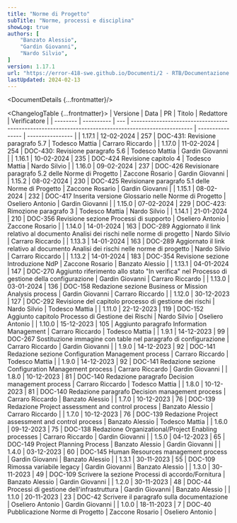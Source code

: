 ```yaml
---
title: "Norme di Progetto"
subTitle: "Norme, processi e disciplina"
showLog: true
authors: [
	"Banzato Alessio",
	"Gardin Giovanni",
	"Nardo Silvio",
]
version: 1.17.1
url: "https://error-418-swe.github.io/Documenti/2 - RTB/Documentazione interna/Norme di Progetto_v1.17.1.pdf"
lastUpdated: 2024-02-13
---
```



<DocumentDetails {...frontmatter}/>

<ChangelogTable {...frontmatter}>
| Versione | Data       | PR  | Titolo                                                                                              | Redattore        | Verificatore     |
| -------- | ---------- | --- | --------------------------------------------------------------------------------------------------- | ---------------- | ---------------- |
| 1.17.1   | 12-02-2024 | 257 | DOC-431: Revisione paragrafo 5.7                                                                    | Todesco Mattia   | Carraro Riccardo |
| 1.17.0   | 11-02-2024 | 254 | DOC-430: Revisione paragrafo 5.6                                                                    | Todesco Mattia   | Gardin Giovanni  |
| 1.16.1   | 10-02-2024 | 235 | DOC-424 Revisione capitolo 4                                                                        | Todesco Mattia   | Nardo Silvio     |
| 1.16.0   | 09-02-2024 | 237 | DOC-426 Revisionare paragrafo 5.2 delle Norme di Progetto                                           | Zaccone Rosario  | Gardin Giovanni  |
| 1.15.2   | 08-02-2024 | 230 | DOC-425 Revisionare paragrafo 5.1 delle Norme di Progetto                                           | Zaccone Rosario  | Gardin Giovanni  |
| 1.15.1   | 08-02-2024 | 232 | DOC-417 Inserita versione Glossario nelle Norme di Progetto                                         | Oseliero Antonio | Gardin Giovanni  |
| 1.15.0   | 07-02-2024 | 229 | DOC-423: Rimozione paragrafo 3                                                                      | Todesco Mattia   | Nardo Silvio     |
| 1.14.1   | 21-01-2024 | 210 | DOC-356 Revisione sezione Processi di supporto                                                      | Oseliero Antonio | Zaccone Rosario  |
| 1.14.0   | 14-01-2024 | 163 | DOC-289 Aggiornato il link relativo al documento Analisi dei rischi nelle norme di progetto         | Nardo Silvio     | Carraro Riccardo |
| 1.13.3   | 14-01-2024 | 163 | DOC-289 Aggiornato il link relativo al documento Analisi dei rischi nelle norme di progetto         | Nardo Silvio     | Carraro Riccardo |
| 1.13.2   | 14-01-2024 | 183 | DOC-354 Revisione sezione Introduzione NdP                                                          | Zaccone Rosario  | Banzato Alessio  |
| 1.13.1   | 04-01-2024 | 147 | DOC-270 Aggiunto riferimento allo stato "In verifica" nel Processo di gestione della configurazione | Gardin Giovanni  | Carraro Riccardo |
| 1.13.0   | 03-01-2024 | 136 | DOC-158 Redazione sezione Business or Mission Analysis process                                      | Gardin Giovanni  | Carraro Riccardo |
| 1.12.0   | 30-12-2023 | 127 | DOC-292 Revisione del capitolo processo di gestione dei rischi                                      | Nardo Silvio     | Todesco Mattia   |
| 1.11.0   | 22-12-2023 | 119 | DOC-152 Aggiunto capitolo Processo di Gestione dei Rischi                                           | Nardo Silvio     | Oseliero Antonio |
| 1.10.0   | 15-12-2023 | 105 | Aggiunto paragrafo Information Management                                                           | Carraro Riccardo | Todesco Mattia   |
| 1.9.1    | 14-12-2023 | 99  | DOC-267 Sostituzione immagine con table nel paragrafo di configurazione                             | Carraro Riccardo | Gardin Giovanni  |
| 1.9.0    | 14-12-2023 | 92  | DOC-141 Redazione sezione Configuration Management process                                          | Carraro Riccardo | Todesco Mattia   |
| 1.9.0    | 14-12-2023 | 92  | DOC-141 Redazione sezione Configuration Management process                                          | Carraro Riccardo | Gardin Giovanni  |
| 1.8.0    | 10-12-2023 | 81  | DOC-140 Redazione paragrafo Decision management process                                             | Carraro Riccardo | Todesco Mattia   |
| 1.8.0    | 10-12-2023 | 81  | DOC-140 Redazione paragrafo Decision management process                                             | Carraro Riccardo | Banzato Alessio  |
| 1.7.0    | 10-12-2023 | 76  | DOC-139 Redazione Project assessment and control process                                            | Banzato Alessio  | Carraro Riccardo |
| 1.7.0    | 10-12-2023 | 76  | DOC-139 Redazione Project assessment and control process                                            | Banzato Alessio  | Todesco Mattia   |
| 1.6.0    | 09-12-2023 | 75  | DOC-138 Redazione Organizational/Project Enabling processes                                         | Carraro Riccardo | Gardin Giovanni  |
| 1.5.0    | 04-12-2023 | 65  | DOC-149 Project Planning Process                                                                    | Banzato Alessio  | Gardin Giovanni  |
| 1.4.0    | 03-12-2023 | 60  | DOC-145 Human Resources management process                                                          | Gardin Giovanni  | Banzato Alessio  |
| 1.3.1    | 30-11-2023 | 55  | DOC-109 Rimossa variabile legacy                                                                    | Gardin Giovanni  | Banzato Alessio  |
| 1.3.0    | 30-11-2023 | 49  | DOC-109 Scrivere la sezione Processi di accordo/Fornitura                                           | Banzato Alessio  | Gardin Giovanni  |
| 1.2.0    | 30-11-2023 | 48  | DOC-44 Processi di gestione dell'infrastruttura                                                     | Gardin Giovanni  | Banzato Alessio  |
| 1.1.0    | 20-11-2023 | 23  | DOC-42 Scrivere il paragrafo sulla documentazione                                                   | Oseliero Antonio | Gardin Giovanni  |
| 1.0.0    | 18-11-2023 | 7   | DOC-40 Pubblicazione Norme di Progetto                                                              | Zaccone Rosario  | Oseliero Antonio |
</ChangelogTable>

